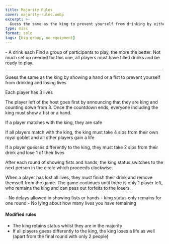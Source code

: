 ```yaml
---
title: Majority Rules
cover: majority-rules.webp
excerpt: >-
  Guess the same as the king to prevent yourself from drinking by either showing a hand or a fist
type: misc
format: solo
tags: [big group, no equipment]
---
```


<GameHero
  cover="/images/majority-rules.webp"
  alt="Majority Rules"
/>

<GameSection title="Equipment" icon="/images/liquor.webp">
-   A drink each
</GameSection>

<GameSection title="Setup" icon="/images/settings.webp">
Find a group of participants to play, the more the better. Not much set up needed for this one, all players must have filled drinks and be ready to play.

* * *
</GameSection>

<GameSection title="Aim of the Game" icon="/images/target.webp">
<p>Guess the same as the king by showing a hand or a fist to prevent yourself from drinking and losing lives</p>
</GameSection>

<GameSection title="How to Play" icon="/images/question.webp">
Each player has 3 lives

The player left of the host goes first by announcing that they are king and counting down from 3. Once the countdown ends, everyone including the king must show a fist or a hand.

If a player matches with the king, they are safe

If all players match with the king, the king must take 4 sips from their own royal goblet and all other players gain a life

If a player guesses differently to the king, they must take 2 sips from their drink and lose 1 of their lives

After each round of showing fists and hands, the king status switches to the next person in the circle which proceeds clockwise.

When a player has lost all lives, they must finish their drink and remove themself from the game. The game continues until there is only 1 player left, who remains the king and can pass out forfeits to the losers.
</GameSection>

<GameSection title="Rules" icon="/images/rules.webp">
-   No delays allowed in showing fists or hands
-   king status only remains for one round
-   No lying about how many lives you have remaining
</GameSection>

<GameSection title="Special Edition" icon="/images/special.webp">

<h4>Modified rules</h4>

-   The king retains status whilst they are in the majority
-   If all players guess differently to the king, the king loses a life as well (apart from the final round with only 2 people)
</GameSection>

<ShareButtons title="Majority Rules" />

<FeedbackCard>
</FeedbackCard>
